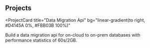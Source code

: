 ## Projects

<ProjectCard
  title="Data Migration Api"
  bg="linear-gradient(to right, #D4145A 0%, #FBB03B 100%)"
  >
  Build a data migration api for on-cloud to on-prem databases with performance statistics of 60s/2GB.
</ProjectCard>
